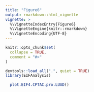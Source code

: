 ```yaml
---
title: "Figure6"
output: rmarkdown::html_vignette
vignette: >
  %\VignetteIndexEntry{Figure6}
  %\VignetteEngine{knitr::rmarkdown}
  %\VignetteEncoding{UTF-8}
---
```


```r
knitr::opts_chunk$set(
  collapse = TRUE,
  comment = "#>"
)
```

```r
devtools::load_all(".", quiet = TRUE)
library(EIFAnalysis)
```

```r
  plot.EIF4.CPTAC.pro.LUAD()
```
